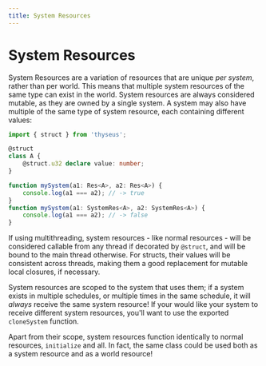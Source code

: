```yaml
---
title: System Resources
---
```


# System Resources

System Resources are a variation of resources that are unique _per system_,
rather than per world. This means that multiple system resources of the same
type can exist in the world. System resources are always considered mutable, as
they are owned by a single system. A system may also have multiple of the same
type of system resource, each containing different values:

```ts
import { struct } from 'thyseus';

@struct
class A {
	@struct.u32 declare value: number;
}

function mySystem(a1: Res<A>, a2: Res<A>) {
	console.log(a1 === a2); // -> true
}
function mySystem(a1: SystemRes<A>, a2: SystemRes<A>) {
	console.log(a1 === a2); // -> false
}
```

If using multithreading, system resources - like normal resources - will be
considered callable from any thread if decorated by `@struct`, and will be bound
to the main thread otherwise. For structs, their values will be consistent
across threads, making them a good replacement for mutable local closures, if
necessary.

System resources are scoped to the system that uses them; if a system exists in
multiple schedules, or multiple times in the same schedule, it will _always_
receive the same system resource! If your would like your system to receive
different system resources, you'll want to use the exported `cloneSystem`
function.

Apart from their scope, system resources function identically to normal
resources, `initialize` and all. In fact, the same class could be used both as a
system resource and as a world resource!
